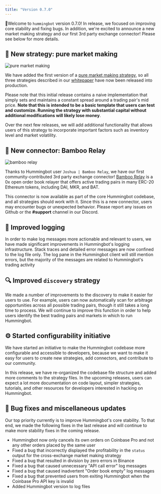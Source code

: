 ```yaml
---
title: "Version 0.7.0"
---
```


🚀Welcome to `hummingbot` version 0.7.0! In release, we focused on improving core stability and fixing bugs. In addition, we're excited to announce a new market making strategy and our first 3rd party exchange connector! Please see below for more details.

## 🤖 New strategy: pure market making

![pure market making](/img/pure_mm.png)

We have added the first version of a [pure market making strategy](/strategies/pure-market-making/), so all three strategies described in our [whitepaper](https://hummingbot.io/hummingbot.pdf) have now been released into production.

Please note that this initial release contains a naive implementation that simply sets and maintains a constant spread around a trading pair's mid price. **Note that this is intended to be a basic template that users can test and customize. Running the strategy with substantial capital without additional modifications will likely lose money**.

Over the next few releases, we will add additional functionality that allows users of this strategy to incorporate important factors such as inventory level and market volatility.

## 🔗 New connector: Bamboo Relay

![bamboo relay](/img/bamboo_relay.png)

Thanks to Hummingbot user `Joshua | Bamboo Relay`, we have our first community-contributed 3rd party exchange connector! [Bamboo Relay](https://bamboorelay.com/) is a 0x open order book relayer that offers active trading pairs in many ERC-20 Ethereum tokens, including DAI, MKR, and BAT.

This connector is now available as part of the core Hummingbot codebase, and all strategies should work with it. Since this is a new connector, users may encounter bugs or unexpected behavior. Please report any issues on Github or the **#support** channel in our Discord.

## 📜 Improved logging

In order to make log messages more actionable and relevant to users, we have made significant improvements in Hummingbot's logging infrastructure. Stack traces and detailed error messages are now confined to the log file only. The log pane in the Hummingbot client will still mention errors, but the majority of the messages are related to Hummingbot's trading activity

## 🔍 Improved `discovery` strategy

We made a number of improvements to the discovery to make it easier for users to use. For example, users can now automatically scan for arbitrage opportunities across all possible trading pairs, though it still takes a long time to process. We will continue to improve this function in order to help users identify the best trading pairs and markets in which to run Hummingbot.

## ⚙️ Started configurability initiative

We have started an initiative to make the Hummingbot codebase more configurable and accessible to developers, because we want to make it easy for users to create new strategies, add connectors, and contribute to our community.

In this release, we have re-organized the codebase file structure and added more comments to the strategy files. In the upcoming releases, users can expect a lot more documentation on code layout, simpler strategies, tutorials, and other resources for developers interested in hacking on Hummingbot.

## 🐞 Bug fixes and miscellaneous updates

Our top priority currently is to improve Hummingbot's core stability. To that end, we made the following fixes in the last release and will continue to make more stability fixes in the coming release.

- Hummingbot now only cancels its own orders on Coinbase Pro and not any other orders placed by the same user
- Fixed a bug that incorrectly displayed the profitability in the `status` output for the cross-exchange market making strategy
- Fixed a bug that resulted in division by zero errors in Binance
- Fixed a bug that caused unnecessary "API call error" log messages
- Fixed a bug that caused inadvertent "Order book empty" log messages
- Fixed a bug that prevented users from exiting Hummingbot when the Coinbase Pro API key is invalid
- Added Hummingbot version to log files

